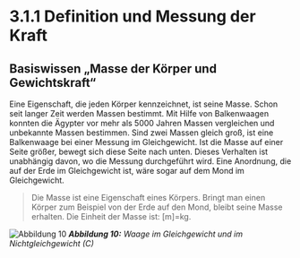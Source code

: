 # **3.1.1 Definition und Messung der Kraft**

## **Basiswissen „Masse der Körper und Gewichtskraft“**

Eine Eigenschaft, die jeden Körper kennzeichnet, ist seine Masse. Schon seit langer Zeit werden Massen bestimmt. Mit Hilfe von Balkenwaagen konnten die Ägypter vor mehr als 5000 Jahren Massen vergleichen und unbekannte Massen bestimmen. Sind zwei Massen gleich groß, ist eine Balkenwaage bei einer Messung im Gleichgewicht. Ist die Masse auf einer Seite größer, bewegt sich diese Seite nach unten. Dieses Verhalten ist unabhängig davon, wo die Messung durchgeführt wird. Eine Anordnung, die auf der Erde im Gleichgewicht ist, wäre sogar auf dem Mond im Gleichgewicht.

> Die Masse ist eine Eigenschaft eines Körpers. Bringt man einen Körper zum Beispiel von der Erde auf den Mond, bleibt seine Masse erhalten. Die Einheit der Masse ist: [m]=kg.

![Abbildung 10](https://lx3.mint-kolleg.kit.edu/onlinekursphysik/html/1.3.1/Physikkurs/kraefte_definitionmessung/images/WaageGGundnGG.png) 
***Abbildung 10:** Waage im Gleichgewicht und im Nichtgleichgewicht (C)*














